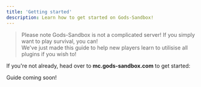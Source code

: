 ```yaml
---
title: 'Getting started'
description: Learn how to get started on Gods-Sandbox!
---
```


> Please note Gods-Sandbox is not a complicated server! If you simply want to play survival, you can! <br />
> We've just made this guide to help new players learn to utilisise all plugins if you wish to!

If you're not already, head over to **mc.gods-sandbox.com** to get started:

Guide coming soon!
